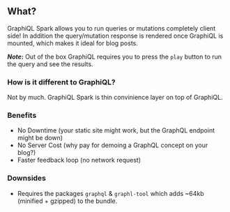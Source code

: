 ## What?

GraphiQL Spark allows you to run queries or mutations completely client side! In addition the query/mutation response is rendered once GraphiQL is mounted, which makes it ideal for blog posts.

**_Note_:** Out of the box GraphiQL requires you to press the `play` button to run the query and see the results.

### How is it different to GraphiQL?

Not by much. GraphiQL Spark is thin convinience layer on top of GraphiQL.

### Benefits

- No Downtime (your static site might work, but the GraphQL endpoint might be down)
- No Server Cost (why pay for demoing a GraphQL concept on your blog?)
- Faster feedback loop (no network request)

### Downsides

- Requires the packages `graphql` & `graphl-tool` which adds ~64kb (minified + gzipped) to the bundle.
